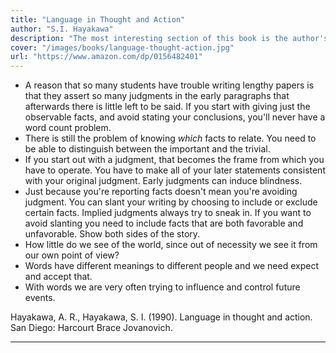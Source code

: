 ```yaml
---
title: "Language in Thought and Action"
author: "S.I. Hayakawa"
description: "The most interesting section of this book is the author's description of writing to report, and the ways that you can slant your writing to tell whichever story suits you."
cover: "/images/books/language-thought-action.jpg"
url: "https://www.amazon.com/dp/0156482401"
---
```


- A reason that so many students have trouble writing lengthy papers is that they assert so many judgments in the early paragraphs that afterwards there is little left to be said. If you start with giving just the observable facts, and avoid stating your conclusions, you'll never have a word count problem.
- There is still the problem of knowing _which_ facts to relate. You need to be able to distinguish between the important and the trivial.
- If you start out with a judgment, that becomes the frame from which you have to operate. You have to make all of your later statements consistent with your original judgment. Early judgments can induce blindness.
- Just because you're reporting facts doesn't mean you're avoiding judgment. You can slant your writing by choosing to include or exclude certain facts. Implied judgments always try to sneak in. If you want to avoid slanting you need to include facts that are both favorable and unfavorable. Show both sides of the story.
- How little do we see of the world, since out of necessity we see it from our own point of view?
- Words have different meanings to different people and we need expect and accept that.
- With words we are very often trying to influence and control future events.

<HrSection />

<Reference>
  Hayakawa, A. R., Hayakawa, S. I. (1990). Language in thought and action. San
  Diego: Harcourt Brace Jovanovich.
</Reference>

---
